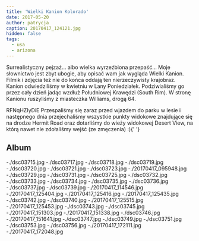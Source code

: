 ```yaml
---
title: 'Wielki Kanion Kolorado'
date: 2017-05-20
author: patrycja
caption: 20170417_124121.jpg
hidden: false
tags:
  - usa
  - arizona
---
```


Surrealistyczny pejzaż... albo wielka wyrzeźbiona przepaść... Moje słownictwo jest zbyt ubogie, aby opisać wam jak wygląda Wielki Kanion. Filmik i zdjęcia też nie do końca oddają ten nierzeczywisty krajobraz. Kanion odwiedziliśmy w kwietniu w Lany Poniedziałek. Podziwialiśmy go przez cały dzień jadąc wzdłuż Południowej Krawędzi (South Rim).
W stronę Kanionu ruszyliśmy z miasteczka Williams, drogą 64.

<youtube>RFNqHZIyDiE</youtube>
Przespaliśmy się zaraz przed wjazdem do parku w lesie i następnego dnia przejechaliśmy
wszystkie punkty widokowe znajdujące się na drodze Hermit Road oraz dotarliśmy do
wieży widokowej Desert View, na którą nawet nie zdołaliśmy wejść (ze zmęczenia) :){' '}

## Album

<grid>
  -./dsc03715.jpg -./dsc03717.jpg -./dsc03718.jpg -./dsc03719.jpg
  -./dsc03720.jpg -./dsc03721.jpg -./dsc03723.jpg -./20170417_095948.jpg
  -./dsc03729.jpg -./dsc03731.jpg -./dsc03725.jpg -./dsc03732.jpg
  -./dsc03733.jpg -./dsc03734.jpg -./dsc03735.jpg -./dsc03736.jpg
  -./dsc03737.jpg -./dsc03739.jpg -./20170417_114546.jpg -./20170417_125404.jpg
  -./20170417_125416.jpg -./20170417_125435.jpg -./dsc03742.jpg -./dsc03740.jpg
  -./20170417_125515.jpg -./20170417_125453.jpg -./dsc03743.jpg -./dsc03745.jpg
</grid>

<grid columns="2">
  -./20170417_151303.jpg -./20170417_151338.jpg -./dsc03746.jpg
  -./20170417_151641.jpg
</grid>

<grid>
  -./dsc03747.jpg -./dsc03749.jpg -./dsc03751.jpg -./dsc03753.jpg
  -./dsc03756.jpg -./20170417_172111.jpg -./20170417_172048.jpg
</grid>
